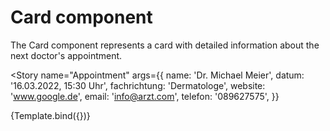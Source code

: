 

<Meta title="Components/Cards" component={Card} />

# Card component

The Card component represents a card with detailed information about the next doctor's appointment.


<Story
  name="Appointment"
  args={{
    name: 'Dr. Michael Meier',
    datum: '16.03.2022, 15:30 Uhr',
    fachrichtung: 'Dermatologe',
    website: 'www.google.de',
    email: 'info@arzt.com',
    telefon: '089627575',
  }}
>
  {Template.bind({})}
</Story>
